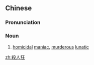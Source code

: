 {{also|杀人狂}}
==Chinese==
{{zh-forms|s=杀人狂|type=21}}

===Pronunciation===
{{zh-pron
|m=shārénkuáng
|c=saat3 jan4 kong4
|cat=n
}}

===Noun===
{{zh-noun}}

# [[homicidal]] [[maniac]], [[murderous]] [[lunatic]]

[[zh:殺人狂]]